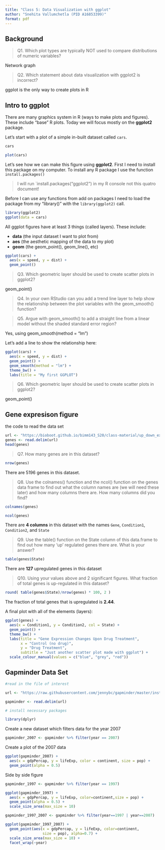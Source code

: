 ```yaml
---
title: "Class 5: Data Visualization with ggplot"
author: "Snehita Vallumchetla (PID A16853399)"
format: pdf
---
```


## Background

> Q1.  Which plot types are typically NOT used to compare distributions of numeric variables? 

Network graph

> Q2. Which statement about data visualization with ggplot2 is incorrect?

ggplot is the only way to create plots in R

## Intro to ggplot 

There are many graphics system in R (ways to make plots and figures). These include "base" R plots. Today we will focus mostly on the **ggplot2** package. 

Let's start with a plot of a simple in-built dataset called `cars`. 

```r
cars
```


```r
plot(cars)
```

Let's see how we can make this figure using **ggplot2**. First I need to install this package on my computer. To install any R package I use the function `install.packages()`

> I will run `install.packages("ggplot2") in my R console not this quatro document!

Before I can use any functions from add on packages I need to load the package from my "library()" with the `library(ggplot2)` call. 

```r
library(ggplot2)
ggplot(data = cars)
```
All ggplot figures have at least 3 things (called layers). These include:

* **data** (the input dataset I want to plot from)
* **aes** (the aesthetic mapping of the data to my plot)
* **geom** (the geom_point(), geom_line(), etc)


```r
ggplot(cars) + 
  aes(x = speed, y = dist) + 
  geom_point()
```

>Q3. Which geometric layer should be used to create scatter plots in ggplot2?

geom_point()

>Q4. In your own RStudio can you add a trend line layer to help show the relationship between the plot variables with the geom_smooth() function?

>Q5. Argue with geom_smooth() to add a straight line from a linear model without the shaded standard error region? 

Yes, using geom_smooth(method = "lm")

Let's add a line to show the relationship here:

```r
ggplot(cars) + 
  aes(x = speed, y = dist) + 
  geom_point() + 
  geom_smooth(method = "lm") +
  theme_bw() +
  labs(title = "My first GGPLOT")
```
> Q6. Which geometric layer should be used to create scatter plots in ggplot2? 

geom_point()

## Gene expresison figure

the code to read the data set
```r
url <- "https://bioboot.github.io/bimm143_S20/class-material/up_down_expression.txt"
genes <- read.delim(url)
head(genes)
```

> Q7. How many genes are in this dataset? 

```r
nrow(genes)
```
There are 5196 genes in this dataset. 

> Q8. Use the colnames() function and the ncol() function on the genes data frame to find out what the column names are (we will need these later) and how many columns there are. How many columns did you find?

```r
colnames(genes)
```

```r
ncol(genes)
```

There are **4 columns** in this dataset with the names `Gene`, `Condition1`, `Condition2`, and `State`

> Q9. Use the table() function on the State column of this data.frame to find out how many ‘up’ regulated genes there are. What is your answer?

```r
table(genes$State)
```

There are **127** upregulated genes in this dataset



> Q10. Using your values above and 2 significant figures. What fraction of total genes is up-regulated in this dataset?

```r
round( table(genes$State)/nrow(genes) * 100, 2 )
```

The fraction of total genes that is upregulated is **2.44**. 


A final plot with all of the elements (layers): 

```r
ggplot(genes) +
  aes(x = Condition1, y = Condition2, col = State) +
  geom_point() + 
  theme_bw() +
  labs(title = "Gene Expression Changes Upon Drug Treatment",
       x = "Control (no drug)", 
       y = "Drug Treatment",
       subtitle = "Just another scatter plot made with ggplot") +
  scale_colour_manual(values = c("blue", "grey", "red"))
```

## Gapminder Data Set

```r
#read in the file of interest

url <- "https://raw.githubusercontent.com/jennybc/gapminder/master/inst/extdata/gapminder.tsv"

gapminder <- read.delim(url)
```

```r
# install necessary packages

library(dplyr)
```

Create a new dataset which filters data for the year 2007
```r
gapminder_2007 <- gapminder %>% filter(year == 2007)
```


Create a plot of the 2007 data
```r
ggplot(gapminder_2007) + 
  aes(x = gdpPercap, y = lifeExp, color = continent, size = pop) +
  geom_point(alpha = 0.5) 
```

Side by side figure
```r
gapminder_1997 <- gapminder %>% filter(year == 1997)

ggplot(gapminder_1997) +
  aes(x = gdpPercap, y = lifeExp, color=continent,size = pop) +
  geom_point(alpha = 0.5) + 
  scale_size_area(max_size = 10) 
```

```r
gapminder_1997_2007 <- gapminder %>% filter(year==1997 | year==2007)

ggplot(gapminder_1997_2007) + 
  geom_point(aes(x = gdpPercap, y = lifeExp, color=continent,
                 size = pop), alpha=0.7) + 
  scale_size_area(max_size = 10) +
  facet_wrap(~year)
```